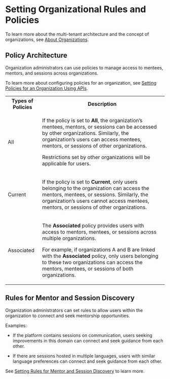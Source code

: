 
# Setting Organizational Rules and Policies

To learn more about the multi-tenant architecture and the concept of organizations, see <a href="/userservice/aboutorganizations" target="_self">About Organizations</a>.

## Policy Architecture

Organization administrators can use policies to manage access to mentees, mentors, and sessions across organizations.

<p>  
  <Admonition type="info">
  <p>To learn more about configuring policies for an organization, see <a href="api-setpolicies">Setting Policies for an Organization Using APIs</a>.</p>
  </Admonition>
</p>

<table>
  <tr>
    <th>Types of Policies</th>
    <th>Description</th>
  </tr>
  <tr>
    <td>All</td>
    <td><p>If the policy is set to <b>All</b>, the organization’s mentees, mentors, or sessions can be accessed by other organizations. Similarly, the organization’s users can access mentees, mentors, or sessions of other organizations.</p><p><Admonition type="note"><p>Restrictions set by other organizations will be applicable for users.</p></Admonition></p></td>
  </tr>
  <tr>
    <td>Current</td>
    <td><p>If the policy is set to <b>Current</b>, only users belonging to the organization can access the mentors, mentees, or sessions. Similarly, the organization’s users cannot access mentees, mentors, or sessions of other organizations.</p></td>
  </tr>
  <tr>
    <td>Associated</td>
    <td><p>The <b>Associated</b> policy provides users with access to mentors, mentees, or sessions across multiple organizations.</p><p>For example, if organizations A and B are linked with the <b>Associated</b> policy, only users belonging to these two organizations can access the mentors, mentees, or sessions of both organizations.</p></td>
  </tr>
</table>

## Rules for Mentor and Session Discovery

Organization administrators can set rules to allow users within the organization to connect and seek mentorship opportunities.

Examples:

* If the platform contains sessions on communication, users seeking improvements in this domain can connect and seek guidance from each other. 

* If there are sessions hosted in multiple languages, users with similar language preferences can connect and seek guidance from each other.

<p>  
  <Admonition type="info">
  <p>See <a href="api-setrules">Setting Rules for Mentor and Session Discovery</a> to learn more.</p>
  </Admonition>
</p>